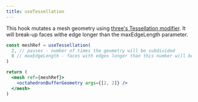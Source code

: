 ```yaml
---
title: useTessellation
---
```


This hook mutates a mesh geometry using [three's Tessellation modifier](https://threejs.org/examples/?q=tess#webgl_modifier_tessellation). It will break-up faces withe edge longer than the maxEdgeLength parameter.

```jsx
const meshRef = useTessellation(
  2, // passes - number of times the geometry will be subdivided
  8 // maxEdgeLength - faces with edges longer than this number will be broken up
)

return (
  <mesh ref={meshRef}>
    <octahedronBufferGeometry args={[2, 2]} />
  </mesh>
)
```

<StoryBookLink link="modifiers-usetessellation" />

<StoryBookEmbed id="modifiers-usetessellation" />
